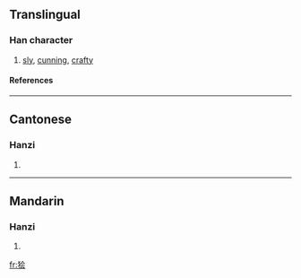 {{see|獪}}

==Translingual==
===Han character===
{{Han char|rn=94|rad=犬|as=06|sn=9|four=|canj=大竹人一戈 (KHOMI)}}
# [[sly]], [[cunning]], [[crafty]]
====References====
{{Han ref|kx=0711.101|hdz=21345.010|uh=72EF|ud=29423}}

----
==Cantonese==
===Hanzi===
{{yue-hanzi|jyut=|y=kui2}}
# {{defn|Cantonese}}

----
==Mandarin==
===Hanzi===
{{cmn-hanzi|tra=獪|pin=[[huá]] (hua2)|wg=hua<sup>2</sup>}}
# {{defn|Mandarin}}

[[fr:狯]]